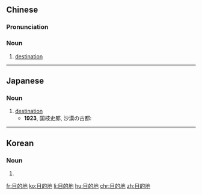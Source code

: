 ==Chinese==
{{zh-forms|type=21}}

===Pronunciation===
{{zh-pron
|m=mùdìdì,tl2=y
|c=muk6 dik1 dei6
|mn=bo̍k-tek-tē/bo̍k-tek-tōe
|cat=n
}}

===Noun===
{{zh-noun}}

# [[destination]] {{qualifier|a place one wishes to go to}}

----

==Japanese==
{{ja-kanjitab|もく|てき|ち|yomi=on}}

===Noun===
{{ja-noun|もくてきち}}

# [[destination]] {{gloss|the place set for the end of a journey}}
#* '''1923''', 国枝史郎, 沙漠の古都:
#*: {{ja-usex|しかも最後の'''目的地'''にはたして宝庫があるや否やそれさえ今のところ不明である。|しかも さいご の '''もくてきち''' に はたして ほうこ が ある やいなや それ さえ いま の ところ ふめい で ある。|What's more, it's still unknown even if there's actually a treasure house at the final destination at all.}}

----

==Korean==
{{ko-hanjatab}}

===Noun===
{{ko-noun|hangeul=목적지}}

# {{hanja form of|목적지|destination}}

[[fr:目的地]]
[[ko:目的地]]
[[li:目的地]]
[[hu:目的地]]
[[chr:目的地]]
[[zh:目的地]]